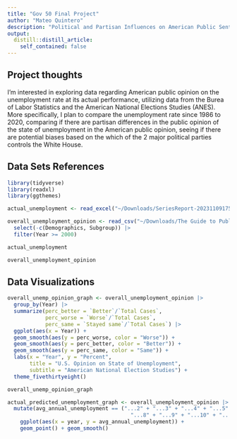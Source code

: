 ```yaml
---
title: "Gov 50 Final Project"
author: "Mateo Quintero"
description: "Political and Partisan Influences on American Public Sentiment of the Economy"
output:
  distill::distill_article:
    self_contained: false
---
```




## Project thoughts

I'm interested in exploring data regarding American public opinion on the unemployment rate at its actual performance, utilizing data from the Burea of Labor Statistics and the American National Elections Studies (ANES). More specifically, I plan to compare the unemployment rate since 1986 to 2020, comparing if there are partisan differences in the public opinion of the state of unemployment in the American public opinion, seeing if there are potential biases based on the which of the 2 major political parties controls the White House.

## Data Sets References

```r
library(tidyverse)
library(readxl)
library(ggthemes)

actual_unemployment <- read_excel("~/Downloads/SeriesReport-20231109175016_71b376.xlsx")

overall_unemployment_opinion <- read_csv("~/Downloads/The Guide to Public Opinion and Electoral Behavior.csv") |>
  select(-c(Demographics, Subgroup)) |>
  filter(Year >= 2000)

actual_unemployment

overall_unemployment_opinion
```
## Data Visualizations

```r
overall_unemp_opinion_graph <- overall_unemployment_opinion |>
  group_by(Year) |>
  summarize(perc_better = `Better`/`Total Cases`,
            perc_worse = `Worse`/`Total Cases`,
            perc_same = `Stayed same`/`Total Cases`) |>
  ggplot(aes(x = Year)) +
  geom_smooth(aes(y = perc_worse, color = "Worse")) +
  geom_smooth(aes(y = perc_better, color = "Better")) +
  geom_smooth(aes(y = perc_same, color = "Same")) +
  labs(x = "Year", y = "Percent",
       title = "U.S. Opinion on State of Unemployment",
       subtitle = "American National Election Studies") +
  theme_fivethirtyeight()

overall_unemp_opinion_graph
```

```r
actual_predicted_unemployment_graph <- overall_unemployment_opinion |>
  mutate(avg_annual_unemployment == ("...2" + "...3" + "...4" + "...5" + "...6" + "...7" + 
                                       "...8" + "...9" + "...10" + "...11" + "...12" + "...13")/12) |>
    ggplot(aes(x = year, y = avg_annual_unemployment)) + 
    geom_point() + geom_smooth()
```
